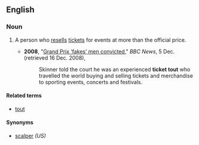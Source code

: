 ==English==

===Noun===
{{en-noun|head=[[ticket]] [[tout]]}}

# {{British}} A person who [[resell]]s [[ticket]]s for events at more than the official price.
#* '''2008''', "[http://news.bbc.co.uk/2/hi/uk_news/england/northamptonshire/7768383.stm Grand Prix ‘fakes’ men convicted]," ''BBC News'', 5 Dec. (retrieved 16 Dec. 2008),
#*: Skinner told the court he was an experienced '''ticket tout''' who travelled the world buying and selling tickets and merchandise to sporting events, concerts and festivals.

====Related terms====
* [[tout]]

====Synonyms====
* [[scalper]] ''(US)''